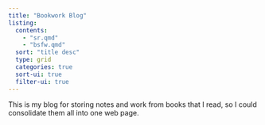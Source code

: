 ```yaml
---
title: "Bookwork Blog"
listing:
  contents:
    - "sr.qmd"
    - "bsfw.qmd"
  sort: "title desc"
  type: grid
  categories: true
  sort-ui: true
  filter-ui: true
---
```


This is my blog for storing notes and work from books that I read, so I could
consolidate them all into one web page.

